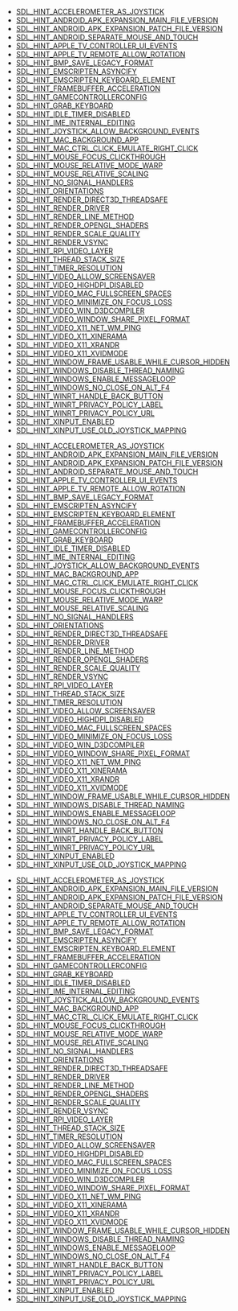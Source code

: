 <!-- DO NOT HAND-EDIT CATEGORY LISTS, THEY ARE AUTOGENERATED AND WILL BE OVERWRITTEN, BASED ON TAGS IN INDIVIDUAL PAGE FOOTERS. EDIT THOSE INSTEAD. -->
<!-- BEGIN CATEGORY LIST -->
* [[SDL_HINT_ACCELEROMETER_AS_JOYSTICK]]
* [[SDL_HINT_ANDROID_APK_EXPANSION_MAIN_FILE_VERSION]]
* [[SDL_HINT_ANDROID_APK_EXPANSION_PATCH_FILE_VERSION]]
* [[SDL_HINT_ANDROID_SEPARATE_MOUSE_AND_TOUCH]]
* [[SDL_HINT_APPLE_TV_CONTROLLER_UI_EVENTS]]
* [[SDL_HINT_APPLE_TV_REMOTE_ALLOW_ROTATION]]
* [[SDL_HINT_BMP_SAVE_LEGACY_FORMAT]]
* [[SDL_HINT_EMSCRIPTEN_ASYNCIFY]]
* [[SDL_HINT_EMSCRIPTEN_KEYBOARD_ELEMENT]]
* [[SDL_HINT_FRAMEBUFFER_ACCELERATION]]
* [[SDL_HINT_GAMECONTROLLERCONFIG]]
* [[SDL_HINT_GRAB_KEYBOARD]]
* [[SDL_HINT_IDLE_TIMER_DISABLED]]
* [[SDL_HINT_IME_INTERNAL_EDITING]]
* [[SDL_HINT_JOYSTICK_ALLOW_BACKGROUND_EVENTS]]
* [[SDL_HINT_MAC_BACKGROUND_APP]]
* [[SDL_HINT_MAC_CTRL_CLICK_EMULATE_RIGHT_CLICK]]
* [[SDL_HINT_MOUSE_FOCUS_CLICKTHROUGH]]
* [[SDL_HINT_MOUSE_RELATIVE_MODE_WARP]]
* [[SDL_HINT_MOUSE_RELATIVE_SCALING]]
* [[SDL_HINT_NO_SIGNAL_HANDLERS]]
* [[SDL_HINT_ORIENTATIONS]]
* [[SDL_HINT_RENDER_DIRECT3D_THREADSAFE]]
* [[SDL_HINT_RENDER_DRIVER]]
* [[SDL_HINT_RENDER_LINE_METHOD]]
* [[SDL_HINT_RENDER_OPENGL_SHADERS]]
* [[SDL_HINT_RENDER_SCALE_QUALITY]]
* [[SDL_HINT_RENDER_VSYNC]]
* [[SDL_HINT_RPI_VIDEO_LAYER]]
* [[SDL_HINT_THREAD_STACK_SIZE]]
* [[SDL_HINT_TIMER_RESOLUTION]]
* [[SDL_HINT_VIDEO_ALLOW_SCREENSAVER]]
* [[SDL_HINT_VIDEO_HIGHDPI_DISABLED]]
* [[SDL_HINT_VIDEO_MAC_FULLSCREEN_SPACES]]
* [[SDL_HINT_VIDEO_MINIMIZE_ON_FOCUS_LOSS]]
* [[SDL_HINT_VIDEO_WIN_D3DCOMPILER]]
* [[SDL_HINT_VIDEO_WINDOW_SHARE_PIXEL_FORMAT]]
* [[SDL_HINT_VIDEO_X11_NET_WM_PING]]
* [[SDL_HINT_VIDEO_X11_XINERAMA]]
* [[SDL_HINT_VIDEO_X11_XRANDR]]
* [[SDL_HINT_VIDEO_X11_XVIDMODE]]
* [[SDL_HINT_WINDOW_FRAME_USABLE_WHILE_CURSOR_HIDDEN]]
* [[SDL_HINT_WINDOWS_DISABLE_THREAD_NAMING]]
* [[SDL_HINT_WINDOWS_ENABLE_MESSAGELOOP]]
* [[SDL_HINT_WINDOWS_NO_CLOSE_ON_ALT_F4]]
* [[SDL_HINT_WINRT_HANDLE_BACK_BUTTON]]
* [[SDL_HINT_WINRT_PRIVACY_POLICY_LABEL]]
* [[SDL_HINT_WINRT_PRIVACY_POLICY_URL]]
* [[SDL_HINT_XINPUT_ENABLED]]
* [[SDL_HINT_XINPUT_USE_OLD_JOYSTICK_MAPPING]]
<!-- END CATEGORY LIST -->
* [[SDL_HINT_ACCELEROMETER_AS_JOYSTICK]]
* [[SDL_HINT_ANDROID_APK_EXPANSION_MAIN_FILE_VERSION]]
* [[SDL_HINT_ANDROID_APK_EXPANSION_PATCH_FILE_VERSION]]
* [[SDL_HINT_ANDROID_SEPARATE_MOUSE_AND_TOUCH]]
* [[SDL_HINT_APPLE_TV_CONTROLLER_UI_EVENTS]]
* [[SDL_HINT_APPLE_TV_REMOTE_ALLOW_ROTATION]]
* [[SDL_HINT_BMP_SAVE_LEGACY_FORMAT]]
* [[SDL_HINT_EMSCRIPTEN_ASYNCIFY]]
* [[SDL_HINT_EMSCRIPTEN_KEYBOARD_ELEMENT]]
* [[SDL_HINT_FRAMEBUFFER_ACCELERATION]]
* [[SDL_HINT_GAMECONTROLLERCONFIG]]
* [[SDL_HINT_GRAB_KEYBOARD]]
* [[SDL_HINT_IDLE_TIMER_DISABLED]]
* [[SDL_HINT_IME_INTERNAL_EDITING]]
* [[SDL_HINT_JOYSTICK_ALLOW_BACKGROUND_EVENTS]]
* [[SDL_HINT_MAC_BACKGROUND_APP]]
* [[SDL_HINT_MAC_CTRL_CLICK_EMULATE_RIGHT_CLICK]]
* [[SDL_HINT_MOUSE_FOCUS_CLICKTHROUGH]]
* [[SDL_HINT_MOUSE_RELATIVE_MODE_WARP]]
* [[SDL_HINT_MOUSE_RELATIVE_SCALING]]
* [[SDL_HINT_NO_SIGNAL_HANDLERS]]
* [[SDL_HINT_ORIENTATIONS]]
* [[SDL_HINT_RENDER_DIRECT3D_THREADSAFE]]
* [[SDL_HINT_RENDER_DRIVER]]
* [[SDL_HINT_RENDER_LINE_METHOD]]
* [[SDL_HINT_RENDER_OPENGL_SHADERS]]
* [[SDL_HINT_RENDER_SCALE_QUALITY]]
* [[SDL_HINT_RENDER_VSYNC]]
* [[SDL_HINT_RPI_VIDEO_LAYER]]
* [[SDL_HINT_THREAD_STACK_SIZE]]
* [[SDL_HINT_TIMER_RESOLUTION]]
* [[SDL_HINT_VIDEO_ALLOW_SCREENSAVER]]
* [[SDL_HINT_VIDEO_HIGHDPI_DISABLED]]
* [[SDL_HINT_VIDEO_MAC_FULLSCREEN_SPACES]]
* [[SDL_HINT_VIDEO_MINIMIZE_ON_FOCUS_LOSS]]
* [[SDL_HINT_VIDEO_WIN_D3DCOMPILER]]
* [[SDL_HINT_VIDEO_WINDOW_SHARE_PIXEL_FORMAT]]
* [[SDL_HINT_VIDEO_X11_NET_WM_PING]]
* [[SDL_HINT_VIDEO_X11_XINERAMA]]
* [[SDL_HINT_VIDEO_X11_XRANDR]]
* [[SDL_HINT_VIDEO_X11_XVIDMODE]]
* [[SDL_HINT_WINDOW_FRAME_USABLE_WHILE_CURSOR_HIDDEN]]
* [[SDL_HINT_WINDOWS_DISABLE_THREAD_NAMING]]
* [[SDL_HINT_WINDOWS_ENABLE_MESSAGELOOP]]
* [[SDL_HINT_WINDOWS_NO_CLOSE_ON_ALT_F4]]
* [[SDL_HINT_WINRT_HANDLE_BACK_BUTTON]]
* [[SDL_HINT_WINRT_PRIVACY_POLICY_LABEL]]
* [[SDL_HINT_WINRT_PRIVACY_POLICY_URL]]
* [[SDL_HINT_XINPUT_ENABLED]]
* [[SDL_HINT_XINPUT_USE_OLD_JOYSTICK_MAPPING]]
<!-- END CATEGORY LIST -->
* [[SDL_HINT_ACCELEROMETER_AS_JOYSTICK]]
* [[SDL_HINT_ANDROID_APK_EXPANSION_MAIN_FILE_VERSION]]
* [[SDL_HINT_ANDROID_APK_EXPANSION_PATCH_FILE_VERSION]]
* [[SDL_HINT_ANDROID_SEPARATE_MOUSE_AND_TOUCH]]
* [[SDL_HINT_APPLE_TV_CONTROLLER_UI_EVENTS]]
* [[SDL_HINT_APPLE_TV_REMOTE_ALLOW_ROTATION]]
* [[SDL_HINT_BMP_SAVE_LEGACY_FORMAT]]
* [[SDL_HINT_EMSCRIPTEN_ASYNCIFY]]
* [[SDL_HINT_EMSCRIPTEN_KEYBOARD_ELEMENT]]
* [[SDL_HINT_FRAMEBUFFER_ACCELERATION]]
* [[SDL_HINT_GAMECONTROLLERCONFIG]]
* [[SDL_HINT_GRAB_KEYBOARD]]
* [[SDL_HINT_IDLE_TIMER_DISABLED]]
* [[SDL_HINT_IME_INTERNAL_EDITING]]
* [[SDL_HINT_JOYSTICK_ALLOW_BACKGROUND_EVENTS]]
* [[SDL_HINT_MAC_BACKGROUND_APP]]
* [[SDL_HINT_MAC_CTRL_CLICK_EMULATE_RIGHT_CLICK]]
* [[SDL_HINT_MOUSE_FOCUS_CLICKTHROUGH]]
* [[SDL_HINT_MOUSE_RELATIVE_MODE_WARP]]
* [[SDL_HINT_MOUSE_RELATIVE_SCALING]]
* [[SDL_HINT_NO_SIGNAL_HANDLERS]]
* [[SDL_HINT_ORIENTATIONS]]
* [[SDL_HINT_RENDER_DIRECT3D_THREADSAFE]]
* [[SDL_HINT_RENDER_DRIVER]]
* [[SDL_HINT_RENDER_LINE_METHOD]]
* [[SDL_HINT_RENDER_OPENGL_SHADERS]]
* [[SDL_HINT_RENDER_SCALE_QUALITY]]
* [[SDL_HINT_RENDER_VSYNC]]
* [[SDL_HINT_RPI_VIDEO_LAYER]]
* [[SDL_HINT_THREAD_STACK_SIZE]]
* [[SDL_HINT_TIMER_RESOLUTION]]
* [[SDL_HINT_VIDEO_ALLOW_SCREENSAVER]]
* [[SDL_HINT_VIDEO_HIGHDPI_DISABLED]]
* [[SDL_HINT_VIDEO_MAC_FULLSCREEN_SPACES]]
* [[SDL_HINT_VIDEO_MINIMIZE_ON_FOCUS_LOSS]]
* [[SDL_HINT_VIDEO_WIN_D3DCOMPILER]]
* [[SDL_HINT_VIDEO_WINDOW_SHARE_PIXEL_FORMAT]]
* [[SDL_HINT_VIDEO_X11_NET_WM_PING]]
* [[SDL_HINT_VIDEO_X11_XINERAMA]]
* [[SDL_HINT_VIDEO_X11_XRANDR]]
* [[SDL_HINT_VIDEO_X11_XVIDMODE]]
* [[SDL_HINT_WINDOW_FRAME_USABLE_WHILE_CURSOR_HIDDEN]]
* [[SDL_HINT_WINDOWS_DISABLE_THREAD_NAMING]]
* [[SDL_HINT_WINDOWS_ENABLE_MESSAGELOOP]]
* [[SDL_HINT_WINDOWS_NO_CLOSE_ON_ALT_F4]]
* [[SDL_HINT_WINRT_HANDLE_BACK_BUTTON]]
* [[SDL_HINT_WINRT_PRIVACY_POLICY_LABEL]]
* [[SDL_HINT_WINRT_PRIVACY_POLICY_URL]]
* [[SDL_HINT_XINPUT_ENABLED]]
* [[SDL_HINT_XINPUT_USE_OLD_JOYSTICK_MAPPING]]
<!-- END CATEGORY LIST -->
